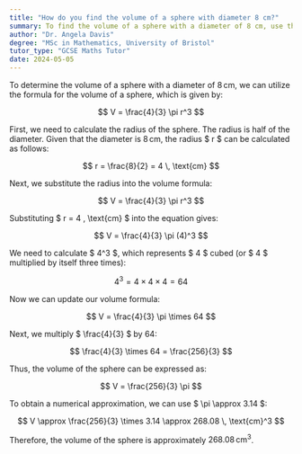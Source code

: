 ```yaml
---
title: "How do you find the volume of a sphere with diameter 8 cm?"
summary: To find the volume of a sphere with a diameter of 8 cm, use the formula $ V = \frac{4}{3} \pi r^3 $.
author: "Dr. Angela Davis"
degree: "MSc in Mathematics, University of Bristol"
tutor_type: "GCSE Maths Tutor"
date: 2024-05-05
---
```


To determine the volume of a sphere with a diameter of $8 \, \text{cm}$, we can utilize the formula for the volume of a sphere, which is given by:

$$
V = \frac{4}{3} \pi r^3
$$

First, we need to calculate the radius of the sphere. The radius is half of the diameter. Given that the diameter is $8 \, \text{cm}$, the radius $ r $ can be calculated as follows:

$$
r = \frac{8}{2} = 4 \, \text{cm}
$$

Next, we substitute the radius into the volume formula:

$$
V = \frac{4}{3} \pi r^3
$$

Substituting $ r = 4 \, \text{cm} $ into the equation gives:

$$
V = \frac{4}{3} \pi (4)^3
$$

We need to calculate $ 4^3 $, which represents $ 4 $ cubed (or $ 4 $ multiplied by itself three times):

$$
4^3 = 4 \times 4 \times 4 = 64
$$

Now we can update our volume formula:

$$
V = \frac{4}{3} \pi \times 64
$$

Next, we multiply $ \frac{4}{3} $ by $64$:

$$
\frac{4}{3} \times 64 = \frac{256}{3}
$$

Thus, the volume of the sphere can be expressed as:

$$
V = \frac{256}{3} \pi
$$

To obtain a numerical approximation, we can use $ \pi \approx 3.14 $:

$$
V \approx \frac{256}{3} \times 3.14 \approx 268.08 \, \text{cm}^3
$$

Therefore, the volume of the sphere is approximately $268.08 \, \text{cm}^3$.
    
